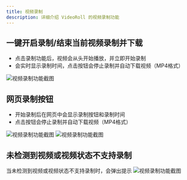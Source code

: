 ```yaml
---
title: 视频录制
description: 详细介绍 VideoRoll 的视频录制功能
---
```


## 一键开启录制/结束当前视频录制并下载
- 点击录制功能后，视频会从头开始播放，并立即开始录制
- 会实时显示录制时间，点击按钮会停止录制并自动下载视频（MP4格式）
<Image src={Record1} width={300} alt="视频录制功能截图" />

## 网页录制按钮
- 开始录制后在网页中会显示录制按钮和录制时间
- 点击按钮会停止录制并自动下载视频（MP4格式）
<Image src={Record2} width={1200} alt="视频录制功能截图" />
<Image src={Record3} width={1200} alt="视频录制功能截图" />

## 未检测到视频或视频状态不支持录制
当未检测到视频或视频状态不支持录制时，会弹出提示
<Image src={Record4} width={300} alt="视频录制功能截图" />
